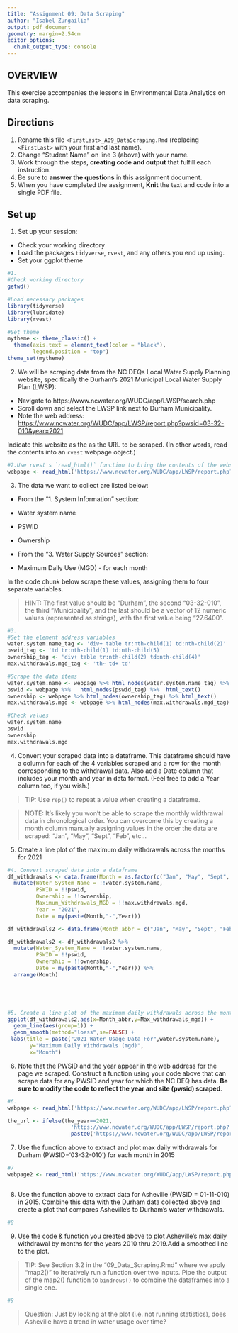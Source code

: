 ```yaml
---
title: "Assignment 09: Data Scraping"
author: "Isabel Zungailia"
output: pdf_document
geometry: margin=2.54cm
editor_options: 
  chunk_output_type: console
---
```


## OVERVIEW

This exercise accompanies the lessons in Environmental Data Analytics on data scraping. 

## Directions
1. Rename this file `<FirstLast>_A09_DataScraping.Rmd` (replacing `<FirstLast>` with your first and last name).
2. Change "Student Name" on line 3 (above) with your name.
3. Work through the steps, **creating code and output** that fulfill each instruction.
4. Be sure to **answer the questions** in this assignment document.
5. When you have completed the assignment, **Knit** the text and code into a single PDF file.


## Set up 
1. Set up your session:

* Check your working directory
* Load the packages `tidyverse`, `rvest`, and any others you end up using.
* Set your ggplot theme

```r
#1.
#Check working directory
getwd()

#Load necessary packages
library(tidyverse)
library(lubridate)
library(rvest)

#Set theme
mytheme <- theme_classic() +
  theme(axis.text = element_text(color = "black"), 
        legend.position = "top")
theme_set(mytheme)
```

2. We will be scraping data from the NC DEQs Local Water Supply Planning website, specifically the Durham's 2021 Municipal Local Water Supply Plan (LWSP): 
 * Navigate to https://www.ncwater.org/WUDC/app/LWSP/search.php
 * Scroll down and select the LWSP link next to Durham Municipality. 
 * Note the web address: <https://www.ncwater.org/WUDC/app/LWSP/report.php?pwsid=03-32-010&year=2021>
 
Indicate this website as the as the URL to be scraped. (In other words, read the contents into an `rvest` webpage object.)

```r
#2.Use rvest's `read_html()` function to bring the contents of the website into our coding environment
webpage <- read_html('https://www.ncwater.org/WUDC/app/LWSP/report.php?pwsid=03-32-010&year=2021')

```

3. The data we want to collect are listed below:

* From the "1. System Information" section:
 * Water system name
 * PSWID
 * Ownership
 
* From the "3. Water Supply Sources" section:
 * Maximum Daily Use (MGD) - for each month

In the code chunk below scrape these values, assigning them to four separate variables.

>HINT: The first value should be "Durham", the second "03-32-010", the third "Municipality", and the last should be a vector of 12 numeric values (represented as strings), with the first value being "27.6400".

```r
#3.
#Set the element address variables
water.system.name_tag <- 'div+ table tr:nth-child(1) td:nth-child(2)'
pswid_tag <- 'td tr:nth-child(1) td:nth-child(5)'
ownership_tag <- 'div+ table tr:nth-child(2) td:nth-child(4)'
max.withdrawals.mgd_tag <- 'th~ td+ td'

#Scrape the data items
water.system.name <- webpage %>% html_nodes(water.system.name_tag) %>% html_text()
pswid <- webpage %>%   html_nodes(pswid_tag) %>%  html_text()
ownership <- webpage %>% html_nodes(ownership_tag) %>% html_text()
max.withdrawals.mgd <- webpage %>% html_nodes(max.withdrawals.mgd_tag) %>% html_text()

#Check values
water.system.name
pswid
ownership
max.withdrawals.mgd
```


4. Convert your scraped data into a dataframe. This dataframe should have a column for each of the 4 variables scraped and a row for the month corresponding to the withdrawal data. Also add a Date column that includes your month and year in data format. (Feel free to add a Year column too, if you wish.)

>TIP: Use `rep()` to repeat a value when creating a dataframe.

>NOTE: It's likely you won't be able to scrape the monthly widthrawal data in chronological order. You can overcome this by creating a month column manually assigning values in the order the data are scraped: "Jan", "May", "Sept", "Feb", etc...

5. Create a line plot of the maximum daily withdrawals across the months for 2021

```r
#4. Convert scraped data into a dataframe
df_withdrawals <- data.frame(Month = as.factor(c("Jan", "May", "Sept", "Feb", "June", "Oct", "Mar", "Jul", "Nov", "Apr", "Aug", "Dec"))) %>% 
  mutate(Water_System_Name = !!water.system.name,
         PSWID = !!pswid,
         Ownership = !!ownership,
         Maximum_Withdrawals_MGD = !!max.withdrawals.mgd,
         Year = "2021",
         Date = my(paste(Month,"-",Year)))

df_withdrawals2 <- data.frame(Month_abbr = c("Jan", "May", "Sept", "Feb", "June", "Oct", "Mar", "Jul", "Nov", "Apr", "Aug", "Dec"), Month = c(1, 5, 9, 2, 6, 10, 3, 7, 11, 4, 8, 12), Year = rep(2021,12), Max_withdrawals_mgd = as.numeric(max.withdrawals.mgd))

df_withdrawals2 <- df_withdrawals2 %>% 
  mutate(Water_System_Name = !!water.system.name,
         PSWID = !!pswid,
         Ownership = !!ownership,
         Date = my(paste(Month,"-",Year))) %>% 
  arrange(Month)

  



#5. Create a line plot of the maximum daily withdrawals across the months for 2021
ggplot(df_withdrawals2,aes(x=Month_abbr,y=Max_withdrawals_mgd)) +
  geom_line(aes(group=1)) + 
  geom_smooth(method="loess",se=FALSE) +
 labs(title = paste("2021 Water Usage Data For",water.system.name),
       y="Maximum Daily Withdrawals (mgd)",
       x="Month")
```

6. Note that the PWSID and the year appear in the web address for the page we scraped. Construct a function using your code above that can scrape data for any PWSID and year for which the NC DEQ has data. **Be sure to modify the code to reflect the year and site (pwsid) scraped**.

```r
#6.
webpage <- read_html('https://www.ncwater.org/WUDC/app/LWSP/report.php?pwsid=03-32-010&year=2021')

the_url <- ifelse(the_year==2021,
                    'https://www.ncwater.org/WUDC/app/LWSP/report.php?',
                    paste0('https://www.ncwater.org/WUDC/app/LWSP/report.php?',pwsid,'&',Year))

```

7. Use the function above to extract and plot max daily withdrawals for Durham (PWSID='03-32-010') for each month in 2015

```r
#7
webpage2 <- read_html('https://www.ncwater.org/WUDC/app/LWSP/report.php?pwsid=03-32-010&year=2015')



```

8. Use the function above to extract data for Asheville (PWSID = 01-11-010) in 2015. Combine this data with the Durham data collected above and create a plot that compares Asheville's to Durham's water withdrawals.

```r
#8


```


9. Use the code & function you created above to plot Asheville's max daily withdrawal by months for the years 2010 thru 2019.Add a smoothed line to the plot.

>TIP: See Section 3.2 in the "09_Data_Scraping.Rmd" where we apply "map2()" to iteratively run a function over two inputs. Pipe the output of the map2() function to `bindrows()` to combine the dataframes into a single one. 

```r
#9


```

>Question: Just by looking at the plot (i.e. not running statistics), does Asheville have a trend in water usage over time?